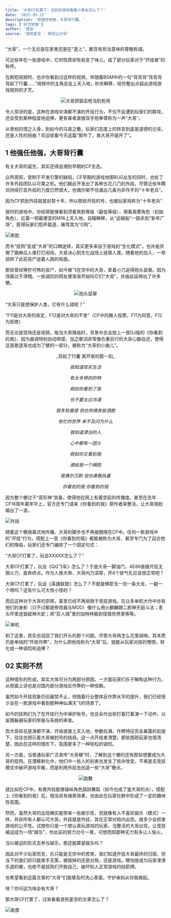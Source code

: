 ```yaml
---
title: '大哥CF玩累了，去别的游戏看看小美女怎么了？'
date: '2025-05-21'
description: '他强任他强，大哥背行囊。'
tags: ['好文转载']
author: '楚岳'
source: '游民星空 - 微信公众号'
---
```


“大哥”，一个无论是在家里还是在“道上”，都含有担当意味的尊敬称谓。

可近些年在一些游戏中，它的性质却有些变了味儿，成了部分玩家对于“开挂者”的称呼。

在刷短视频时，也许你看到过这样的视频，伴随着BGM中的一句“背背背“背背背背起了行囊……”视频中的主角总会上天入地，秒杀瞬移，给你整出点超出游戏游戏规则的才艺。

<div align="center">

![大哥把狙击枪当机枪用](/images/blog/CF/1.gif)

</div>

令人惊讶的是，这种在游戏中演都不演的开挂行为，不仅不会遭到玩家们的群攻，还会受到某种程度地追捧，更有甚者直接双手抱拳尊称为一声“大哥”。

从曾经的恨之入骨，到如今的马首之瞻，玩家们态度上的转变到底是道德的沦丧，还是人性的扭曲？欢迎收看今天这篇“那咋了，我大哥开就开了”。

## 1 他强任他强，大哥背行囊

有关大哥的诞生，其实还得追溯到早期的CF生态。

众所周知，受制于开发引擎的缺陷，CF早期的游戏地图BUG丛生的同时，也给了许多外挂团队以可乘之机。他们据此开发出了各种五花八门的外挂，尽管近些年腾讯持续打击外挂的力度已然很大，也偶尔架不住漏出几条为非作歹的“十年老兵”。

因为CF抓到外挂就是封禁十年，所以那些开挂的号，也被玩家戏称为“十年老兵”

彼时的游戏中，你经常能够看到顶着笑脸等级（最低等级），用着奥摩角色（初始角色），扛着一把最便宜的M16上天入地，自瞄瞬移，从“运输船”一路杀到“新年广场”，惹得玩家们怨声载道，痛骂其为“G狗”。

![笑脸](/images/blog/CF/2.webp)

而令“挂狗”变成“大哥”的口碑逆转，其实更多来自于游戏的“生化模式”。也许是厌倦了跟麻瓜人类打打闹闹，大哥决心到生化战场上拯救人类，随着他的加入，一举扭转了此前丧尸追着人跑的局面。

那些曾经狰狞可怖的丧尸，如今被飞在空中的大哥，拿着小刀追得抱头鼠窜。因为场面过于滑稽，一些调侃的网友便渐渐开始叫它们“大哥”，并由此延伸出了许多梗。

<div align="center">

![抱头鼠窜](/images/blog/CF/3.gif)

</div>

“大哥只是想保护人类，它有什么错呢？”

“F11是对大哥的肯定，F12是对大哥的不舍”（CF中的踢人投票，F11为同意，F12为拒绝）

而无论是现场还是视频，每当大哥降临时，背景中总会放上一首DJ版的《你看到的我》，因为曲调特别劲动带感，加之歌词非常像负重前行的大哥心酸自述，使得这首歌逐渐也成为了梗的一部分，被称为“大哥的小曲儿”。

<div align="center">
_背起了行囊 离开家的那一刻_

_我知道现实生活_

_有太多特别的特_

_假如你看到了我_

_也不要太过冷漠_

_我多愁善感 但也热情奔放洒脱_

_匆忙的世界 来不及问为什么_

_我知道漂泊的人_

_心中都有一团火_

_假如你又看到我_

_请给我一个拥抱_

_我偶尔沉默 但也勇敢执着_

_你看到的我 你看到的我_

</div>

因为整个梗过于“音形神”具备，使得他在网上有着空前的传播度。甚至在去年CF16周年嘉年华上，官方还专门请来《你看到的我》原作者来整活，让大哥骑脸输出了一波。

![外挂](/images/blog/CF/4.webp)

随着这个梗病毒式地传播，大哥的脚步也不再被圈限在CF中。任何一款游戏中的“开挂”行为，搭配上一首《你看到的我》都能被称为大哥，甚至专门为了迎合他们的降临，玩家们还专门编排了一个固定句式：

“大哥CF打累了，玩会XXXXX怎么了？”

大哥CF打累了，玩会《QQ飞车》怎么了？于是大哥一脚油门，AE86直接开启无限火力，直奔终点。作为人族大帝，大哥内力深厚，开4个排气孔应该很正常吧？

大哥CF打累了，玩会《英雄联盟》怎么了？不就是佛耶戈一剑一条大龙，一戳一个塔吗？这有什么可大惊小怪的？

而后这种对于大哥的崇拜，甚至已经不再局限于竞技游戏。在众多单机大作中亦有他们的身影（只不过都是修改器与MOD）像什么用火麒麟跟二郎神天庭斗法；老头环里连狙弑神大蛇；把“巨人城”里的加特林搬到怪猎世界里等等。

![单机](/images/blog/CF/5.webp)

到了这里，其实也说回了我们开头的那个问题。尽管大哥再怎么花里胡哨，其本质仍是单纯的“开挂作弊”，为什么把他戏称为“大哥”后，就能从玩家对挂的憎恨，转化成一种调侃和追捧？

## 02 实则不然

这种情形的形成，其实大体可分为两部分原因。一方面玩家们乐于解构这种行为，从侧面上讲也是对国内部分游戏反作弊的一种信赖。

虽然如今开挂现象仍旧屡禁不止，但随着行业整体反作弊水平的提升，我们已经很少会在一款游戏中看到那种神仙满天飞的场景了。

如今的挂狗们为了在开挂行为中保护账号，也总会作出些打着打着演一下动作，以妄图躲避玩家的举报与系统的审查。

而大哥却总是演都不演，开局直接上天入地，参数拉满，作弊特征完全暴露的前提下，往往也预示着大哥被封号的结局。这一点开挂者清楚，那些围观玩家也很清楚，因此在这样的情形下，氛围更多了一种轻松的调侃。

另一方面，当普通玩家广泛宣传“大哥梗”时，了解到这个梗的还有那些想要成为大哥的挂狗。在潜移默化中，他们中一些人的初衷也发生了些许改变，不再是去竞技模式中破坏游戏平衡，而是利用外挂去创造一些“大哥”梗点。

<div align="center">

![跳舞](/images/blog/CF/6.gif)

</div>

就比如在CF中，有类外挂能够操纵角色跳跃舞蹈（如今也成了鉴大哥的点），搭配上《你看到的我》后，相当具有搞笑效果，也由此在玩家社群中形成了一定的趣味性氛围。

然而，虽然大哥的出现确实能带来一些娱乐性，但就像有人不喜欢娱乐（模式）一样，并非所有人都认可大哥。外挂就是外挂，其在正常对局内出现，就多少会损害游戏的公平性。试想你只是一个想认真玩游戏的玩家，当整活的大哥出现，让竞技被迫成为一场“娱乐”，你此前的努力功亏一篑，可想而知那种无力有多让人恼火。

当以被迫的形式去参与娱乐，那还能算是娱乐吗？

因此对不少玩家而言，乐只能是无奈中的苦笑，我们知道开挂大哥最终的归宿，但当下的我们却只能束手无策，被毁掉的还是对局，还是游戏。哪怕是成为玩家津津乐道的梗，也绝不是挂狗们开脱自己，破坏别人正常游戏的挡箭牌。

也希望看到这篇文章的“大哥”们能够及时洗心革面，守护亲妈从你我做起。

啥？你问这为啥会有大哥？

那大哥CF打累了，过来看看游民星空的文章怎么了？

![奥摩](/images/blog/CF/6.webp)
